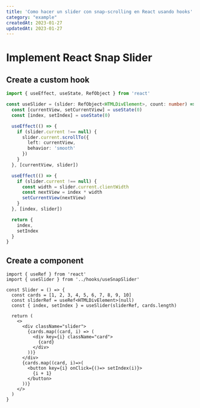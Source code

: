 ```yaml
---
title: 'Como hacer un slider con snap-scrolling en React usando hooks'
category: "example"
createdAt: 2023-01-27
updatedAt: 2023-01-27
---
```


# Implement React Snap Slider

## Create a custom hook

```ts title="hooks/useSnapSlider.ts"
import { useEffect, useState, RefObject } from 'react'

const useSlider = (slider: RefObject<HTMLDivElement>, count: number) => {
  const [currentView, setCurrentView] = useState(0)
  const [index, setIndex] = useState(0)

  useEffect(() => {
    if (slider.current !== null) {
      slider.current.scrollTo({
        left: currentView,
        behavior: 'smooth'
      })
    }
  }, [currentView, slider])

  useEffect(() => {
    if (slider.current !== null) {
      const width = slider.current.clientWidth
      const nextView = index * width
      setCurrentView(nextView)
    }
  }, [index, slider])

  return {
    index,
    setIndex
  }
}
```

## Create a component

```tsx title="components/SnapSlider.tsx"
import { useRef } from 'react'
import { useSlider } from '../hooks/useSnapSlider'

const Slider = () => {
  const cards = [1, 2, 3, 4, 5, 6, 7, 8, 9, 10]
  const sliderRef = useRef<HTMLDivElement>(null)
  const { index, setIndex } = useSlider(sliderRef, cards.length)

  return (
    <>
      <div className="slider">
        {cards.map((card, i) => (
          <div key={i} className="card">
            {card}
          </div>
        ))}
      </div>
      {cards.map((card, i)=>(
        <button key={i} onClick={()=> setIndex(i)}>
          {i + 1}
        </button>
      ))}
    </>
  )
}
```